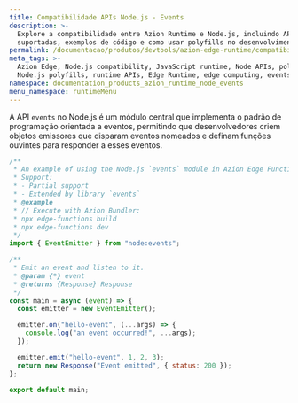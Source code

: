 ```yaml
---
title: Compatibilidade APIs Node.js - Events
description: >-
  Explore a compatibilidade entre Azion Runtime e Node.js, incluindo APIs
  suportadas, exemplos de código e como usar polyfills no desenvolvimento Edge.
permalink: /documentacao/produtos/devtools/azion-edge-runtime/compatibilidade/node/events/
meta_tags: >-
  Azion Edge, Node.js compatibility, JavaScript runtime, Node APIs, polyfills,
  Node.js polyfills, runtime APIs, Edge Runtime, edge computing, events
namespace: documentation_products_azion_runtime_node_events
menu_namespace: runtimeMenu
---
```


A API `events` no Node.js é um módulo central que implementa o padrão de programação orientada a eventos, permitindo que desenvolvedores criem objetos emissores que disparam eventos nomeados e definam funções ouvintes para responder a esses eventos. 


```javascript
/**
 * An example of using the Node.js `events` module in Azion Edge Functions.
 * Support:
 * - Partial support
 * - Extended by library `events`
 * @example
 * // Execute with Azion Bundler:
 * npx edge-functions build
 * npx edge-functions dev
 */
import { EventEmitter } from "node:events";

/**
 * Emit an event and listen to it.
 * @param {*} event
 * @returns {Response} Response
 */
const main = async (event) => {
  const emitter = new EventEmitter();

  emitter.on("hello-event", (...args) => {
    console.log("an event occurred!", ...args);
  });

  emitter.emit("hello-event", 1, 2, 3);
  return new Response("Event emitted", { status: 200 });
};

export default main;
```